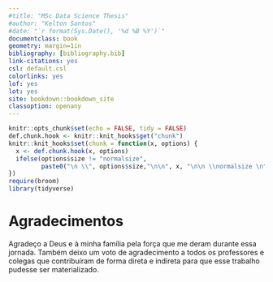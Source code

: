 ```yaml
---
#title: "MSc Data Science Thesis"
#author: "Kelton Santos"
#date: "`r format(Sys.Date(), '%d %B %Y')`"
documentclass: book
geometry: margin=1in
bibliography: [bibliography.bib]
link-citations: yes
csl: default.csl
colorlinks: yes
lof: yes
lot: yes
site: bookdown::bookdown_site
classoption: openany
---
```


```r
knitr::opts_chunk$set(echo = FALSE, tidy = FALSE)
def.chunk.hook <- knitr::knit_hooks$get("chunk")
knitr::knit_hooks$set(chunk = function(x, options) {
  x <- def.chunk.hook(x, options)
  ifelse(options$size != "normalsize", 
         paste0("\n \\", options$size,"\n\n", x, "\n\n \\normalsize \n"), x)
})
require(broom)
library(tidyverse)
```

# Agradecimentos{-}

Agradeço a Deus e à minha família pela força que me deram durante essa jornada.
Também deixo um voto de agradecimento a todos os professores e colegas que contribuíram de forma direta e indireta para que esse trabalho pudesse ser materializado.

\mainmatter